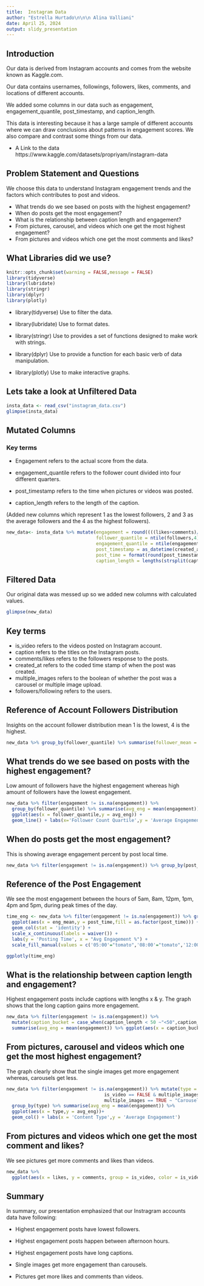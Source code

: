 ```yaml
---
title:  Instagram Data
author: "Estrella Hurtado\n\n\n Alina Valliani"
date: April 25, 2024
output: slidy_presentation
---
```



## Introduction

Our data is derived from Instagram accounts and comes from the website known as Kaggle.com. 

Our data contains usernames, followings, followers, likes, comments, and locations of different accounts. 

We added some columns in our data such as engagement, engagement_quantile, post_timestamp, and caption_length. 

This data is interesting because it has a large sample of different accounts where we can draw conclusions about patterns in engagement scores. 
We also compare and contrast some things from our data. 

* A Link to the data https://www.kaggle.com/datasets/propriyam/instagram-data



## Problem Statement and Questions

We choose this data to understand Instagram engagement trends and the factors which contributes to post and videos. 

* What trends do we see based on posts with the highest engagement? 
* When do posts get the most engagement?
* What is the relationship between caption length and engagement?
* From pictures, carousel, and videos which one get the most highest engagement? 
* From pictures and videos which one get the most comments and likes? 


## What Libraries did we use?


```r
knitr::opts_chunk$set(warning = FALSE,message = FALSE)
library(tidyverse)
library(lubridate)
library(stringr)
library(dplyr)
library(plotly)
```

* library(tidyverse)  Use to filter the data. 

* library(lubridate)  Use to format dates.

* library(stringr) Use to provides a set of functions designed to make work with strings.

* library(dplyr) Use to provide a function for each basic verb of data manipulation.

* library(plotly) Use to make interactive graphs. 


## Lets take a look at Unfiltered Data

```r
insta_data <- read_csv("instagram_data.csv")
glimpse(insta_data)
```



## Mutated Columns


### Key terms 

- Engagement refers to the actual score from the data. 

- engagement_quantile refers to the follower count divided into four different quarters. 

- post_timestamp refers to the time when pictures or videos was posted. 

- caption_length refers to the length of the caption. 


(Added new columns which represent 1 as the lowest followers, 2 and 3 as the average followers and the 4 as the highest followers). 


```r
new_data<- insta_data %>% mutate(engagement = round((((likes+comments)/followers)*100),digits = 2),
                                 follower_quantile = ntile(followers,4),
                                 engagement_quantile = ntile(engagement,4),
                                 post_timestamp = as_datetime(created_at),
                                 post_time = format(round(post_timestamp,units = "hours"),format = "%H:%M"),
                                 caption_length = lengths(strsplit(caption, ' ')))

```



## Filtered Data  

Our original data was messed up so we added new columns with calculated values. 

```r
glimpse(new_data)
```


## Key terms

* is_video refers to the videos posted on Instagram account.  
* caption refers to the titles on the Instagram posts. 
* comments/likes refers to the followers response to the posts.         
* created_at refers to the coded time stamp of when the post was created. 
* multiple_images refers to the boolean of whether the post was a carousel or multiple image upload. 
* followers/following refers to the users. 


## Reference of Account Followers Distribution 

Insights on the account follower distribution mean 1 is the lowest, 4 is the highest. 

```r
new_data %>% group_by(follower_quantile) %>% summarise(follower_mean = format(round(mean(followers),0),big.mark=','))
```



## What trends do we see based on posts with the highest engagement? 


Low amount of followers have the highest engagement whereas high amount of followers have the lowest engagement. 


```r
new_data %>% filter(engagement != is.na(engagement)) %>% 
  group_by(follower_quantile) %>% summarise(avg_eng = mean(engagement)) %>% 
  ggplot(aes(x = follower_quantile,y = avg_eng)) +
  geom_line() + labs(x='Follower Count Quartile',y = 'Average Engagement')
```


## When do posts get the most engagement?

This is showing average engagement percent by post local time. 

```r
new_data %>% filter(engagement != is.na(engagement)) %>% group_by(post_time) %>% summarise(mean(engagement),n())
```


## Reference of the Post Engagement

We see the most engagement between the hours of 5am, 8am, 12pm, 1pm, 4pm and 5pm, during peak times of the day. 

```r
time_eng <- new_data %>% filter(engagement != is.na(engagement)) %>% group_by(post_time) %>% summarise(eng_mean = round(mean(engagement),1)) %>% 
  ggplot(aes(x = eng_mean,y = post_time,fill = as.factor(post_time))) +
  geom_col(stat = 'identity') +
  scale_x_continuous(labels = waiver()) +
  labs(y = 'Posting Time', x = "Avg Engagement %") +
  scale_fill_manual(values = c('05:00'="tomato",'08:00'="tomato",'12:00'="tomato",'13:00'="tomato",'16:00'="tomato",'17:00'="tomato"), guide = FALSE)

ggplotly(time_eng)
```


## What is the relationship between caption length and engagement?

Highest engagement posts include captions with lengths x & y. 
The graph shows that the long caption gains more engagement. 


```r
new_data %>% filter(engagement != is.na(engagement)) %>% 
  mutate(caption_bucket = case_when(caption_length < 50 ~"<50",caption_length >=50 & caption_length<100~"50-100",caption_length>=100 & caption_length < 150 ~ "100-150",caption_length>=150 & caption_length < 200 ~ "150-200",caption_length>=200 & caption_length < 250 ~ "200-250",caption_length>=250 & caption_length < 300 ~ "250-300",caption_length>=300 & caption_length < 350 ~ "300-350",caption_length > 350 ~"350+")) %>% group_by(caption_bucket) %>%
  summarise(avg_eng = mean(engagement)) %>% ggplot(aes(x = caption_bucket,y = avg_eng))+geom_point(size = 5) + labs(x = "Caption Length",y = "Average Engagement")+ scale_x_discrete(limits = c("<50","50-100","100-150","150-200","200-250","250-300","300-350","350+"))
```



## From pictures, carousel and videos which one get the most highest engagement? 

The graph clearly show that the single images get more engagement whereas, carousels get less. 


```r
new_data %>% filter(engagement != is.na(engagement)) %>% mutate(type = case_when(is_video == TRUE & multiple_images == FALSE ~"Video",
                                    is_video == FALSE & multiple_images == FALSE ~ "Picture",
                                    multiple_images == TRUE ~ "Carousel")) %>% 
  group_by(type) %>% summarise(avg_eng = mean(engagement)) %>% 
  ggplot(aes(x = type,y = avg_eng))+
  geom_col() + labs(x = 'Content Type',y = 'Average Engagement')
```


## From pictures and videos which one get the most comment and likes? 

We see pictures get more comments and likes than videos. 

```r
new_data %>% 
  ggplot(aes(x = likes, y = comments, group = is_video, color = is_video)) + geom_point() +scale_y_log10() + scale_x_log10() + scale_color_manual(name = "Type", labels = c("Picture", "Video"),values = c("blue","red"))
```


## Summary

In summary, our presentation emphasized that our Instragram accounts data have following: 

* Highest engagement posts have lowest followers. 

* Highest engagement posts happen between afternoon hours. 

* Highest engagement posts have long captions. 

* Single images get more engagement than carousels. 

* Pictures get more likes and comments than videos. 

